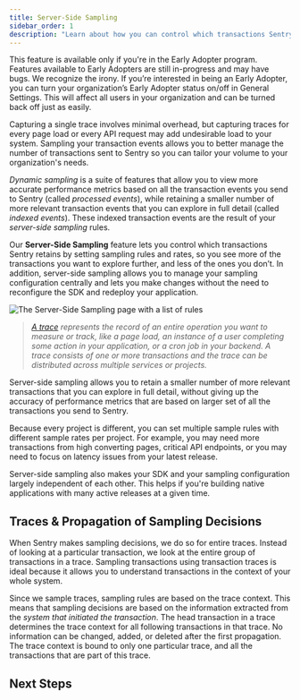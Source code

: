 ```yaml
---
title: Server-Side Sampling
sidebar_order: 1
description: "Learn about how you can control which transactions Sentry retains using server-side sampling."
---
```


<Note>

This feature is available only if you're in the Early Adopter program. Features available to Early Adopters are still in-progress and may have bugs. We recognize the irony. If you’re interested in being an Early Adopter, you can turn your organization’s Early Adopter status on/off in General Settings. This will affect all users in your organization and can be turned back off just as easily.

</Note>

Capturing a single trace involves minimal overhead, but capturing traces for every page load or every API request may add undesirable load to your system. Sampling your transaction events allows you to better manage the number of transactions sent to Sentry so you can tailor your volume to your organization's needs.

_Dynamic sampling_ is a suite of features that allow you to view more accurate performance metrics based on all the transaction events you send to Sentry (called _processed events_), while retaining a smaller number of more relevant transaction events that you can explore in full detail (called _indexed events_). These indexed transaction events are the result of your _server-side sampling_ rules.

Our **Server-Side Sampling** feature lets you control which transactions Sentry retains by setting sampling rules and rates, so you see more of the transactions you want to explore further, and less of the ones you don’t. In addition, server-side sampling allows you to manage your sampling configuration centrally and lets you make changes without the need to reconfigure the SDK and redeploy your application.

![The Server-Side Sampling page with a list of rules](server-side-sampling.png)

> _[A trace](/product/sentry-basics/tracing/distributed-tracing/) represents the record of an entire operation you want to measure or track, like a page load, an instance of a user completing some action in your application, or a cron job in your backend. A trace consists of one or more transactions and the trace can be distributed across multiple services or projects._

Server-side sampling allows you to retain a smaller number of more relevant transactions that you can explore in full detail, without giving up the accuracy of performance metrics that are based on larger set of all the transactions you send to Sentry.

Because every project is different, you can set multiple sample rules with different sample rates per project. For example, you may need more transactions from high converting pages, critical API endpoints, or you may need to focus on latency issues from your latest release.

Server-side sampling also makes your SDK and your sampling configuration largely independent of each other. This helps if you're building native applications with many active releases at a given time.

## Traces & Propagation of Sampling Decisions

When Sentry makes sampling decisions, we do so for entire traces. Instead of looking at a particular transaction, we look at the entire group of transactions in a trace. Sampling transactions using transaction traces is ideal because it allows you to understand transactions in the context of your whole system.

Since we sample traces, sampling rules are based on the trace context. This means that sampling decisions are based on the information extracted from the _system that initiated the transaction_. The head transaction in a trace determines the trace context for all following transactions in that trace. No information can be changed, added, or deleted after the first propagation. The trace context is bound to only one particular trace, and all the transactions that are part of this trace.

## Next Steps

<PageGrid />
